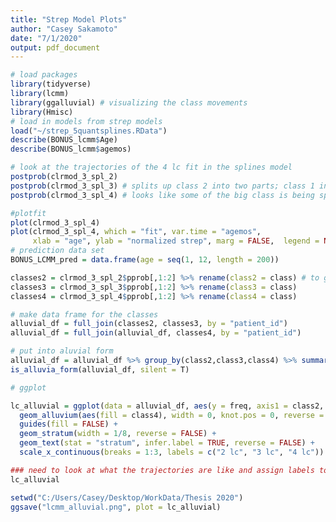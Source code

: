 ---
title: "Strep Model Plots"
author: "Casey Sakamoto"
date: "7/1/2020"
output: pdf_document
---

```{r setup, include=FALSE}
# load packages
library(tidyverse)
library(lcmm)
library(ggalluvial) # visualizing the class movements
library(Hmisc)
# load in models from strep models
load("~/strep_5quantsplines.RData")
describe(BONUS_lcmm$Age)
describe(BONUS_lcmm$agemos)
```

```{r trajectories}
# look at the trajectories of the 4 lc fit in the splines model
postprob(clrmod_3_spl_2)
postprob(clrmod_3_spl_3) # splits up class 2 into two parts; class 1 in prev model = class 2 in this
postprob(clrmod_3_spl_4) # looks like some of the big class is being split up

#plotfit
plot(clrmod_3_spl_4)
plot(clrmod_3_spl_4, which = "fit", var.time = "agemos",
     xlab = "age", ylab = "normalized strep", marg = FALSE,  legend = NULL)
# prediction data set
BONUS_LCMM_pred = data.frame(age = seq(1, 12, length = 200))
```

```{r alluvial}
classes2 = clrmod_3_spl_2$pprob[,1:2] %>% rename(class2 = class) # to get the classes for alluvial plots
classes3 = clrmod_3_spl_3$pprob[,1:2] %>% rename(class3 = class)
classes4 = clrmod_3_spl_4$pprob[,1:2] %>% rename(class4 = class)

# make data frame for the classes
alluvial_df = full_join(classes2, classes3, by = "patient_id")
alluvial_df = full_join(alluvial_df, classes4, by = "patient_id")

# put into aluvial form
alluvial_df = alluvial_df %>% group_by(class2,class3,class4) %>% summarise( freq=n())
is_alluvia_form(alluvial_df, silent = T)

# ggplot

lc_alluvial = ggplot(data = alluvial_df, aes(y = freq, axis1 = class2, axis2 = class3, axis3 = class4)) + 
  geom_alluvium(aes(fill = class4), width = 0, knot.pos = 0, reverse = F) + 
  guides(fill = FALSE) + 
  geom_stratum(width = 1/8, reverse = FALSE) + 
  geom_text(stat = "stratum", infer.label = TRUE, reverse = FALSE) +
  scale_x_continuous(breaks = 1:3, labels = c("2 lc", "3 lc", "4 lc"))

### need to look at what the trajectories are like and assign labels to the groups to better understand what is happening
lc_alluvial

setwd("C:/Users/Casey/Desktop/WorkData/Thesis 2020")
ggsave("lcmm_alluvial.png", plot = lc_alluvial)
```
